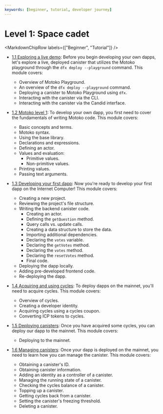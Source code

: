 ```yaml
---
keywords: [beginner, tutorial, developer journey]
---
```



# Level 1: Space cadet

<MarkdownChipRow labels={["Beginner", "Tutorial"]} />

- [1.1 Exploring a live demo](/docs/current/tutorials/developer-journey/level-1/1.1-live-demo): Before you begin developing your own dapps, let's explore a live, deployed canister that utilizes the Motoko playground through the `dfx deploy --playground` command. This module covers:
    - Overview of Motoko Playground.
    - An overview of the `dfx deploy --playground` command.
    - Deploying a canister to Motoko Playground using `dfx`.
    - Interacting with the canister via the CLI.
    - Interacting with the canister via the Candid interface.

- [1.2 Motoko level 1](/docs/current/tutorials/developer-journey/level-1/1.2-motoko-lvl1): To develop your own dapp, you first need to cover the fundamentals of writing Motoko code. This module covers:
    - Basic concepts and terms.
    - Motoko syntax.
    - Using the base library.
    - Declarations and expressions.
    - Defining an actor.
    - Values and evaluation:
        - Primitive values.
        - Non-primitive values.
    - Printing values.
    - Passing text arguments.

- [1.3 Developing your first dapp](/docs/current/tutorials/developer-journey/level-1/1.3-first-dapp): Now you're ready to develop your first dapp on the Internet Computer! This module covers: 
    - Creating a new project.
    - Reviewing the project's file structure.
    - Writing the backend canister code.
        - Creating an actor.
        - Defining the `getQuestion` method.
        - Query calls vs. update calls.
        - Creating a data structure to store the data.
        - Importing additional dependencies.
        - Declaring the `votes` variable.
        - Declaring the `getVotes` method.
        - Declaring the `votes` method.
        - Declaring the `resetVotes`  method.
        - Final code.
    - Deploying the dapp locally.
    - Adding pre-developed frontend code.
    - Re-deploying the dapp.

- [1.4 Acquiring and using cycles](/docs/current/tutorials/developer-journey/level-1/1.4-using-cycles): To deploy dapps on the mainnet, you'll need to acquire cycles. This module covers: 
    - Overview of cycles.
    - Creating a developer identity.
    - Acquiring cycles using a cycles coupon.
    - Converting ICP tokens to cycles.

- [1.5 Deploying canisters](/docs/current/tutorials/developer-journey/level-1/1.5-deploying-canisters): Once you have acquired some cycles, you can deploy our dapp to the mainnet. This module covers: 
    - Deploying to the mainnet.

- [1.6 Managing canisters](/docs/current/tutorials/developer-journey/level-1/1.6-managing-canisters): Once your dapp is deployed on the mainnet, you need to learn how you can manage the canister. This module covers: 
    - Obtaining a canister's ID.
    - Obtaining canister information.
    - Adding an identity as a controller of a canister.
    - Managing the running state of a canister.
    - Checking the cycles balance of a canister.
    - Topping up a canister.
    - Getting cycles back from a canister.
    - Setting the canister's freezing threshold.
    - Deleting a canister.
